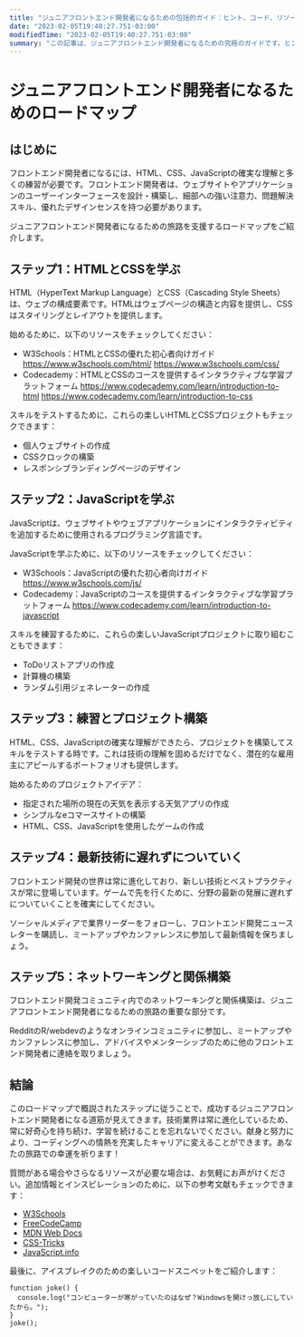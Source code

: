 ```yaml
---
title: "ジュニアフロントエンド開発者になるための包括的ガイド：ヒント、コード、リソース付き"
date: "2023-02-05T19:40:27.751-03:00"
modifiedTime: "2023-02-05T19:40:27.751-03:00"
summary: "この記事は、ジュニアフロントエンド開発者になるための究極のガイドです。ヒント、リソース、ステップバイステップのガイダンスを通じて、この包括的なガイドがあなたのキャリア目標の達成とスキルのあるフロントエンド開発者になることをサポートします。"
---
```


# ジュニアフロントエンド開発者になるためのロードマップ

## はじめに

フロントエンド開発者になるには、HTML、CSS、JavaScriptの確実な理解と多くの練習が必要です。フロントエンド開発者は、ウェブサイトやアプリケーションのユーザーインターフェースを設計・構築し、細部への強い注意力、問題解決スキル、優れたデザインセンスを持つ必要があります。

ジュニアフロントエンド開発者になるための旅路を支援するロードマップをご紹介します。

## ステップ1：HTMLとCSSを学ぶ

HTML（HyperText Markup Language）とCSS（Cascading Style Sheets）は、ウェブの構成要素です。HTMLはウェブページの構造と内容を提供し、CSSはスタイリングとレイアウトを提供します。

始めるために、以下のリソースをチェックしてください：

- W3Schools：HTMLとCSSの優れた初心者向けガイド
  https://www.w3schools.com/html/
  https://www.w3schools.com/css/
- Codecademy：HTMLとCSSのコースを提供するインタラクティブな学習プラットフォーム
  https://www.codecademy.com/learn/introduction-to-html
  https://www.codecademy.com/learn/introduction-to-css

スキルをテストするために、これらの楽しいHTMLとCSSプロジェクトもチェックできます：

- 個人ウェブサイトの作成
- CSSクロックの構築
- レスポンシブランディングページのデザイン

## ステップ2：JavaScriptを学ぶ

JavaScriptは、ウェブサイトやウェブアプリケーションにインタラクティビティを追加するために使用されるプログラミング言語です。

JavaScriptを学ぶために、以下のリソースをチェックしてください：

- W3Schools：JavaScriptの優れた初心者向けガイド
  https://www.w3schools.com/js/
- Codecademy：JavaScriptのコースを提供するインタラクティブな学習プラットフォーム
  https://www.codecademy.com/learn/introduction-to-javascript

スキルを練習するために、これらの楽しいJavaScriptプロジェクトに取り組むこともできます：

- ToDoリストアプリの作成
- 計算機の構築
- ランダム引用ジェネレーターの作成

## ステップ3：練習とプロジェクト構築

HTML、CSS、JavaScriptの確実な理解ができたら、プロジェクトを構築してスキルをテストする時です。これは技術の理解を固めるだけでなく、潜在的な雇用主にアピールするポートフォリオも提供します。

始めるためのプロジェクトアイデア：

- 指定された場所の現在の天気を表示する天気アプリの作成
- シンプルなeコマースサイトの構築
- HTML、CSS、JavaScriptを使用したゲームの作成

## ステップ4：最新技術に遅れずについていく

フロントエンド開発の世界は常に進化しており、新しい技術とベストプラクティスが常に登場しています。ゲームで先を行くために、分野の最新の発展に遅れずについていくことを確実にしてください。

ソーシャルメディアで業界リーダーをフォローし、フロントエンド開発ニュースレターを購読し、ミートアップやカンファレンスに参加して最新情報を保ちましょう。

## ステップ5：ネットワーキングと関係構築

フロントエンド開発コミュニティ内でのネットワーキングと関係構築は、ジュニアフロントエンド開発者になるための旅路の重要な部分です。

RedditのR/webdevのようなオンラインコミュニティに参加し、ミートアップやカンファレンスに参加し、アドバイスやメンターシップのために他のフロントエンド開発者に連絡を取りましょう。

## 結論

このロードマップで概説されたステップに従うことで、成功するジュニアフロントエンド開発者になる道筋が見えてきます。技術業界は常に進化しているため、常に好奇心を持ち続け、学習を続けることを忘れないでください。献身と努力により、コーディングへの情熱を充実したキャリアに変えることができます。あなたの旅路での幸運を祈ります！

質問がある場合やさらなるリソースが必要な場合は、お気軽にお声がけください。追加情報とインスピレーションのために、以下の参考文献もチェックできます：

- [W3Schools](https://www.w3schools.com/)
- [FreeCodeCamp](https://www.freecodecamp.org/)
- [MDN Web Docs](https://developer.mozilla.org/en-US/)
- [CSS-Tricks](https://css-tricks.com/)
- [JavaScript.info](https://javascript.info/)

最後に、アイスブレイクのための楽しいコードスニペットをご紹介します：

```
function joke() {
  console.log("コンピューターが寒がっていたのはなぜ？Windowsを開けっ放しにしていたから。");
}
joke();
```
